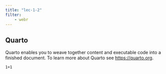 ```yaml
---
title: "lec-1-2"
filter: 
    - webr
---
```


## Quarto

Quarto enables you to weave together content and executable code into a finished document. To learn more about Quarto see <https://quarto.org>.

```web-r
1+1
```
